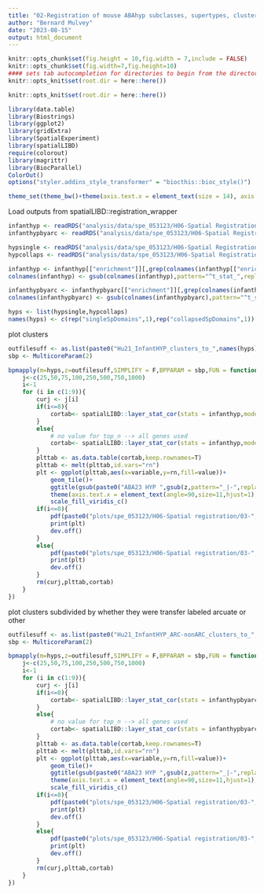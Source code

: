 ```yaml
---
title: "02-Registration of mouse ABAhyp subclasses, supertypes, clusters"
author: "Bernard Mulvey"
date: "2023-08-15"
output: html_document
---
```


```r
knitr::opts_chunk$set(fig.height = 10,fig.width = 7,include = FALSE)
knitr::opts_chunk$set(fig.width=7,fig.height=10)
#### sets tab autocompletion for directories to begin from the directory containing the .Rproj session, instead of the script's directory if different
knitr::opts_knit$set(root.dir = here::here())

knitr::opts_knit$set(root.dir = here::here())

library(data.table)
library(Biostrings)
library(ggplot2)
library(gridExtra)
library(SpatialExperiment)
library(spatialLIBD)
require(colorout)
library(magrittr)
library(BiocParallel)
ColorOut()
options("styler.addins_style_transformer" = "biocthis::bioc_style()")

theme_set(theme_bw()+theme(axis.text.x = element_text(size = 14), axis.title.x = element_text(size = 16), axis.text.y = element_text(size = 14), axis.title.y = element_text(size =16), plot.title = element_text(size = 20,hjust=0.5), strip.text = element_text(size=18), legend.text = element_text(size=10), legend.title = element_text(size=11,hjust=0.5)))
```

Load outputs from spatialLIBD::registration_wrapper
```r
infanthyp <- readRDS("analysis/data/spe_053123/H06-Spatial Registration/03-Hu21-infant-HYP_mincells8-n3_allclusters_sLIBD-enrichmntmodelres.RDS")
infanthypbyarc <- readRDS("analysis/data/spe_053123/H06-Spatial Registration/03-Hu21-infant-HYP_mincells8-n3_arcneuron-transferlabel-by-allclusters_sLIBD-enrichmntmodelres.RDS")

hypsingle <- readRDS("analysis/data/spe_053123/H06-Spatial Registration/01-spatialHYP_single-spdomain_sLIBD-enrichmntmodelres.RDS")
hypcollaps <- readRDS("analysis/data/spe_053123/H06-Spatial Registration/01-spatialHYP_collapsed-spdomain_sLIBD-enrichmntmodelres.RDS")

infanthyp <- infanthyp[["enrichment"]][,grep(colnames(infanthyp[["enrichment"]]),pattern="^t_stat",value=T)]
colnames(infanthyp) <- gsub(colnames(infanthyp),pattern="^t_stat_",replacement="")

infanthypbyarc <- infanthypbyarc[["enrichment"]][,grep(colnames(infanthypbyarc[["enrichment"]]),pattern="^t_stat",value=T)]
colnames(infanthypbyarc) <- gsub(colnames(infanthypbyarc),pattern="^t_stat_",replacement="")

hyps <- list(hypsingle,hypcollaps)
names(hyps) <- c(rep("singleSpDomains",1),rep("collapsedSpDomains",1))

```

plot clusters
```r

outfilesuff <- as.list(paste0("Hu21_InfantHYP_clusters_to_",names(hyps)))
sbp <- MulticoreParam(2)

bpmapply(m=hyps,z=outfilesuff,SIMPLIFY = F,BPPARAM = sbp,FUN = function(m,z){
    j<-c(25,50,75,100,250,500,750,1000)
    i<-1
    for (i in c(1:9)){
        curj <- j[i]
        if(i<=8){
            cortab<- spatialLIBD::layer_stat_cor(stats = infanthyp,modeling_results = m,model_type = "enrichment",top_n = curj)
        }
        else{
            # no value for top_n --> all genes used
            cortab<- spatialLIBD::layer_stat_cor(stats = infanthyp,modeling_results = m,model_type = "enrichment")
        }
        plttab <- as.data.table(cortab,keep.rownames=T)
        plttab <- melt(plttab,id.vars="rn")
        plt <- ggplot(plttab,aes(x=variable,y=rn,fill=value))+
            geom_tile()+
            ggtitle(gsub(paste0("ABA23 HYP ",gsub(z,pattern="_|-",replacement=" ")),pattern="to ",replacement="to\n"))+
            theme(axis.text.x = element_text(angle=90,size=11,hjust=1),axis.text.y=element_text(size=8),title = element_text(size=14))+
            scale_fill_viridis_c()
        if(i<=8){
            pdf(paste0("plots/spe_053123/H06-Spatial registration/03-",z,"_top",j[i],"-genes.pdf"),height = 0.2*length(unique(plttab$rn)),width=10)
            print(plt)
            dev.off()
        }
        else{
            pdf(paste0("plots/spe_053123/H06-Spatial registration/03-",z,"_allgenes.pdf"),height = 0.2*length(unique(plttab$rn)),width=10)
            print(plt)
            dev.off()
        }
        rm(curj,plttab,cortab)
    }
})
```


plot clusters subdivided by whether they were transfer labeled arcuate or other
```r

outfilesuff <- as.list(paste0("Hu21_InfantHYP_ARC-nonARC_clusters_to_",names(hyps)))
sbp <- MulticoreParam(2)

bpmapply(m=hyps,z=outfilesuff,SIMPLIFY = F,BPPARAM = sbp,FUN = function(m,z){
    j<-c(25,50,75,100,250,500,750,1000)
    i<-1
    for (i in c(1:9)){
        curj <- j[i]
        if(i<=8){
            cortab<- spatialLIBD::layer_stat_cor(stats = infanthypbyarc,modeling_results = m,model_type = "enrichment",top_n = curj)
        }
        else{
            # no value for top_n --> all genes used
            cortab<- spatialLIBD::layer_stat_cor(stats = infanthypbyarc,modeling_results = m,model_type = "enrichment")
        }
        plttab <- as.data.table(cortab,keep.rownames=T)
        plttab <- melt(plttab,id.vars="rn")
        plt <- ggplot(plttab,aes(x=variable,y=rn,fill=value))+
            geom_tile()+
            ggtitle(gsub(paste0("ABA23 HYP ",gsub(z,pattern="_|-",replacement=" ")),pattern="to ",replacement="to\n"))+
            theme(axis.text.x = element_text(angle=90,size=11,hjust=1),axis.text.y=element_text(size=8),title = element_text(size=14))+
            scale_fill_viridis_c()
        if(i<=8){
            pdf(paste0("plots/spe_053123/H06-Spatial registration/03-",z,"_top",j[i],"-genes.pdf"),height = 0.2*length(unique(plttab$rn)),width=10)
            print(plt)
            dev.off()
        }
        else{
            pdf(paste0("plots/spe_053123/H06-Spatial registration/03-",z,"_allgenes.pdf"),height = 0.2*length(unique(plttab$rn)),width=10)
            print(plt)
            dev.off()
        }
        rm(curj,plttab,cortab)
    }
})
```
